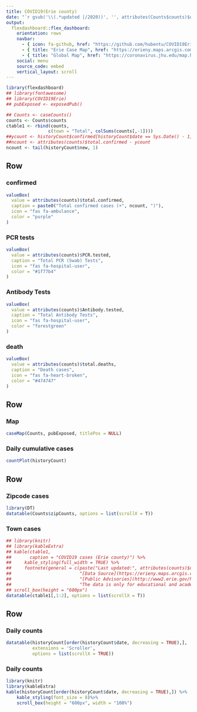 ```yaml
---
title: COVID19(Erie county)
date: "`r gsub('\\(.*updated |/2020))', '', attributes(Counts$counts)$update.time)`"
output: 
  flexdashboard::flex_dashboard:
    orientation: rows
    navbar:
      - { icon: fa-github, href: "https://github.com/hubentu/COVID19Erie"}
      - { title: "Erie Case Map", href: "https://erieny.maps.arcgis.com/apps/opsdashboard/index.html#/dd7f1c0c352e4192ab162a1dfadc58e1"}
      - { title: "Global Map", href: "https://coronavirus.jhu.edu/map.html"}
    social: menu
    source_code: embed
    vertical_layout: scroll
---
```


```r
library(flexdashboard)
## library(fontawesome)
## library(COVID19Erie)
## pubExposed <- exposedPub()
```

```r
## Counts <- caseCounts()
counts <- Counts$counts
ctable1 <- rbind(counts,
                c(town = "Total", colSums(counts[,-1])))
##ycount <- historyCount$confirmed[historyCount$date == Sys.Date() - 1]
##ncount <- attributes(counts)$total.confirmed - ycount
ncount <- tail(historyCount$new, 1)
```

Row {data-width=300}
-----------------------------------------------------------------------

### confirmed {.value-box}

```r
valueBox(
  value = attributes(counts)$total.confirmed,
  caption = paste0("Total confirmed cases (+", ncount, ")"),
  icon = "fas fa-ambulance",
  color = "purple"
)
```

### PCR tests {.value-box}
```r
valueBox(
  value = attributes(counts)$PCR.tested,
  caption = "Total PCR (Swab) Tests",
  icon = "fas fa-hospital-user",
  color = "#1f77b4"
)
```

### Antibody Tests {.value-box}
```r
valueBox(
  value = attributes(counts)$Antibody.tested,
  caption = "Total Antibody Tests",
  icon = "fas fa-hospital-user",
  color = "forestgreen"
)
```

<!-- ### recovered {.value-box} -->

<!-- ```{r} -->
<!-- valueBox( -->
<!--   value = attributes(counts)$total.recovered, -->
<!--   caption = "Total recovered cases", -->
<!--   icon = "fas fa-head-side-mask", -->
<!--   color = "forestgreen" -->
<!-- ) -->
<!-- ``` -->

### death {.value-box}

```r
valueBox(
  value = attributes(counts)$total.deaths,
  caption = "Death cases",
  icon = "fas fa-heart-broken",
  color = "#474747"
)
```


Row {data-height=600}
-----------------------------------------------------------------------
    
### Map
    
```r
caseMap(Counts, pubExposed, titlePos = NULL)
```

### Daily cumulative cases
```r
countPlot(historyCount)
```

Row
---------------------------------------------------------------------

### Zipcode cases
```r
library(DT)
datatable(Counts$zipCounts, options = list(scrollX = T))
```

### Town cases

```r
## library(knitr)
## library(kableExtra)
## kable(ctable1,
##       caption = "COVID19 cases (Erie county)") %>%
##     kable_styling(full_width = TRUE) %>% 
##     footnote(general = c(paste("Last updated:", attributes(counts)$update.time),
##                          "[Data Source](https://erieny.maps.arcgis.com/apps/opsdashboard/index.html#/dd7f1c0c352e4192ab162a1dfadc58e1)",
##                          "[Public Advisories](http://www2.erie.gov/health/index.php?q=public-advisories)",
##                          "The data is only for educational and academic research purposes.")) %>%
## scroll_box(height = "600px")
datatable(ctable1[,1:2], options = list(scrollX = T))
```

Row
----------------------------------------------------------------------

### Daily counts {.no-mobile}
```r
datatable(historyCount[order(historyCount$date, decreasing = TRUE),],
          extensions = 'Scroller',
          options = list(scrollX = TRUE))
```

### Daily counts {.mobile}
```r
library(knitr)
library(kableExtra)
kable(historyCount[order(historyCount$date, decreasing = TRUE),]) %>%
    kable_styling(font_size = 8)%>%
    scroll_box(height = "600px", width = "100%")
```
